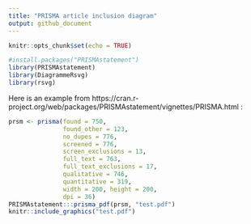 ```yaml
---
title: "PRISMA article inclusion diagram"
output: github_document
---
```


```r
knitr::opts_chunk$set(echo = TRUE)
```

```r
#install.packages("PRISMAstatement")
library(PRISMAstatement)
library(DiagrammeRsvg)
library(rsvg)
```

Here is an example from https://cran.r-project.org/web/packages/PRISMAstatement/vignettes/PRISMA.html :
```r
prsm <- prisma(found = 750,
               found_other = 123,
               no_dupes = 776,
               screened = 776,
               screen_exclusions = 13,
               full_text = 763,
               full_text_exclusions = 17,
               qualitative = 746,
               quantitative = 319,
               width = 200, height = 200,
               dpi = 36)
PRISMAstatement:::prisma_pdf(prsm, "test.pdf")
knitr::include_graphics("test.pdf")
```

